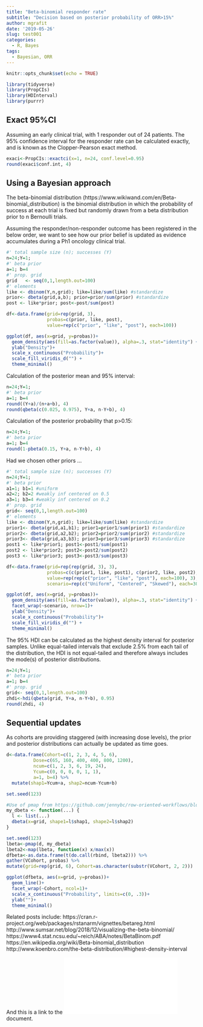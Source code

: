 ```yaml
---
title: "Beta-binomial responder rate"
subtitle: "Decision based on posterior probability of ORR>15%"
author: mgrafit
date: '2019-05-26'
slug: test001
categories:
  - R, Bayes
tags:
  - Bayesian, ORR
---
```


$$ $$
$$ $$
$$ $$
$$ $$

```r
knitr::opts_chunk$set(echo = TRUE)
```

```r
library(tidyverse)
library(PropCIs)
library(HDInterval)
library(purrr)
```

## Exact 95%CI
Assuming an early clinical trial, with 1 responder out of 24 patients. The 95% confidence interval for the responder rate can be calculated exactly, and is known as the Clopper-Pearson exact method.

```r
exaci<-PropCIs::exactci(x=1, n=24, conf.level=0.95)
round(exaci$conf.int, 4)
```

## Using a Bayesian approach
The beta-binomial distribution (https://www.wikiwand.com/en/Beta-binomial_distribution) is the binomial distribution in which the probability of success at each trial is fixed but randomly drawn from a beta distribution prior to n Bernoulli trials.

Assuming the responder/non-responder outcome has been registered in the below order, we want to see how our prior belief is updated as evidence accumulates during a Ph1 oncology clinical trial.

```r
#' total sample size (n); successes (Y)
n=24;Y=1; 
#' beta prior
a=1; b=4
#' prop. grid   
grid   <- seq(0,1,length.out=100)
#' elements
like <- dbinom(Y,n,grid); like=like/sum(like) #standardize
prior<- dbeta(grid,a,b); prior=prior/sum(prior) #standardize
post <- like*prior; post<-post/sum(post)

df<-data.frame(grid=rep(grid, 3), 
               probas=c(prior, like, post), 
               value=rep(c("prior", "like", "post"), each=100))

ggplot(df, aes(x=grid, y=probas))+
  geom_density(aes(fill=as.factor(value)), alpha=.3, stat="identity") +
  ylab("Density")+
  scale_x_continuous("Probability")+
  scale_fill_viridis_d("") +
  theme_minimal()
```


Calculation of the posterior mean and 95% interval:
```r
n=24;Y=1; 
#' beta prior
a=1; b=4
round((Y+a)/(n+a+b), 4)
round(qbeta(c(0.025, 0.975), Y+a, n-Y+b), 4)
```
Calculation of the posterior probability that p>0.15:
```r
n=24;Y=1; 
#' beta prior
a=1; b=4
round(1-pbeta(0.15, Y+a, n-Y+b), 4)
```

Had we chosen other priors ...
```r
#' total sample size (n); successes (Y)
n=24;Y=1; 
#' beta prior
a1=1; b1=1 #uniform
a2=2; b2=2 #weakly inf centered on 0.5
a3=1; b3=4 #weakly inf centered on 0.2
#' prop. grid   
grid<- seq(0,1,length.out=100)
#' elements
like <- dbinom(Y,n,grid); like=like/sum(like) #standardize
prior1<- dbeta(grid,a1,b1); prior1=prior1/sum(prior1) #standardize
prior2<- dbeta(grid,a2,b2); prior2=prior2/sum(prior2) #standardize
prior3<- dbeta(grid,a3,b3); prior3=prior3/sum(prior3) #standardize
post1 <- like*prior1; post1<-post1/sum(post1)
post2 <- like*prior2; post2<-post2/sum(post2)
post3 <- like*prior3; post3<-post3/sum(post3)

df<-data.frame(grid=rep(rep(grid, 3), 3), 
               probas=c(c(prior1, like, post1), c(prior2, like, post2), c(prior3, like, post3)),
               value=rep(rep(c("prior", "like", "post"), each=100), 3),
               scenario=rep(c("Uniform", "Centered", "Skewed"), each=300))

ggplot(df, aes(x=grid, y=probas))+
  geom_density(aes(fill=as.factor(value)), alpha=.3, stat="identity") +
  facet_wrap(~scenario, nrow=1)+
  ylab("Density")+
  scale_x_continuous("Probability")+
  scale_fill_viridis_d("") +
  theme_minimal()
```

The 95% HDI can be calculated as the highest density interval for posterior samples. Unlike equal-tailed intervals that exclude 2.5% from each tail of the distribution, the HDI is not equal-tailed and therefore always includes the mode(s) of posterior distributions.

```r
n=24;Y=1; 
#' beta prior
a=1; b=4
#' prop. grid   
grid<- seq(0,1,length.out=100)
zhdi<-hdi(qbeta(grid, Y+a, n-Y+b), 0.95)
round(zhdi, 4)
```

## Sequential updates
As cohorts are providing staggered (with increasing dose levels), the prior and posterior distributions can actually be updated as time goes.

```r
d<-data.frame(Cohort=c(1, 2, 3, 4, 5, 6),
          Dose=c(65, 160, 400, 400, 800, 1200),
          ncum=c(1, 2, 3, 6, 19, 24), 
          Ycum=c(0, 0, 0, 0, 1, 1),
          a=1, b=4) %>%
  mutate(shap1=Ycum+a, shap2=ncum-Ycum+b)

set.seed(123)

#Use of pmap from https://github.com/jennybc/row-oriented-workflows/blob/master/ex08_nesting-is-good.md
my_dbeta <- function(...) {
  l <- list(...)
  dbeta(x=grid, shape1=l$shap1, shape2=l$shap2)
}

set.seed(123)
lbeta<-pmap(d, my_dbeta)
lbeta2<-map(lbeta, function(x) x/max(x))
dfbeta<-as.data.frame(t(do.call(rbind, lbeta2))) %>%
gather(VCohort, probas) %>% 
mutate(grid=rep(grid, 6), Cohort=as.character(substr(VCohort, 2, 2)))

ggplot(dfbeta, aes(x=grid, y=probas))+
  geom_line()+
  facet_wrap(~Cohort, ncol=1)+
  scale_x_continuous("Probability", limits=c(0, .3))+
  ylab("")+
  theme_minimal()
```


Related posts include:
https://cran.r-project.org/web/packages/rstanarm/vignettes/betareg.html
http://www.sumsar.net/blog/2018/12/visualizing-the-beta-binomial/
https://www4.stat.ncsu.edu/~reich/ABA/notes/BetaBinom.pdf
https://en.wikipedia.org/wiki/Beta-binomial_distribution 
http://www.koenbro.com/the-beta-distribution/#highest-density-interval


And this is a link to the ![**PDF**](/pdfs/Blogtest.pdf) document.








